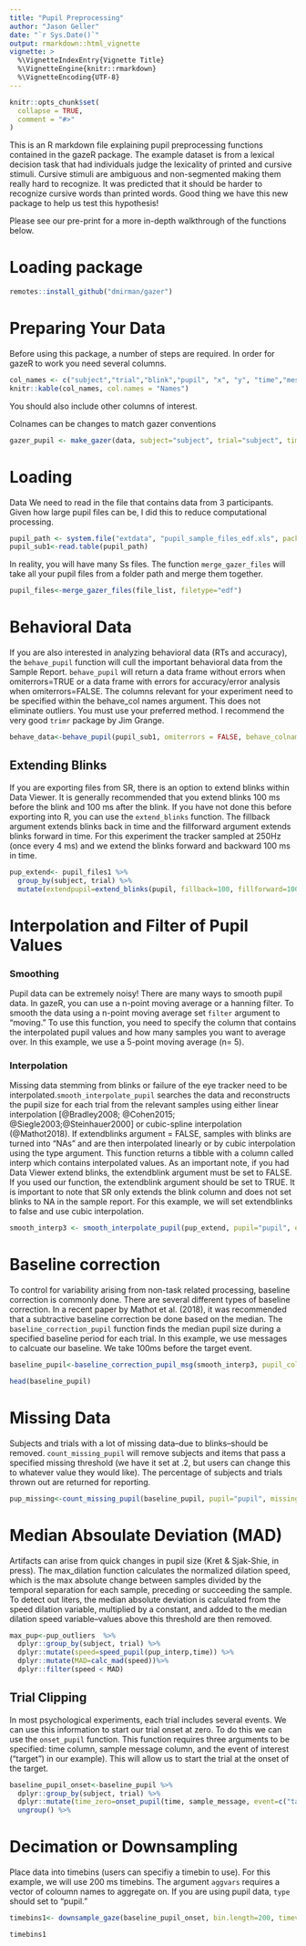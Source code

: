 ```yaml
---
title: "Pupil Preprocessing"
author: "Jason Geller"
date: "`r Sys.Date()`"
output: rmarkdown::html_vignette
vignette: >
  %\VignetteIndexEntry{Vignette Title}
  %\VignetteEngine{knitr::rmarkdown}
  %\VignetteEncoding{UTF-8}
---
```


```r
knitr::opts_chunk$set(
  collapse = TRUE,
  comment = "#>"
)
```


This is an R markdown file explaining pupil preprocessing functions contained in the gazeR package. The example dataset is from a lexical decision task that had individuals judge the lexicality of printed and cursive stimuli. Cursive stimuli are ambiguous and non-segmented making them really hard to recognize. It was predicted that it should be harder to recognize cursive words than printed words. Good thing we have this new package to help us test this hypothesis! 

Please see our pre-print for a more in-depth walkthrough of the functions below.  

# Loading package


```r
remotes::install_github("dmirman/gazer")
```

# Preparing Your Data

Before using this package, a number of steps are required. In order for gazeR to work you need several columns. 


```r
col_names <- c("subject","trial","blink","pupil", "x", "y", "time","message")
knitr::kable(col_names, col.names = "Names")
```

You should also include other columns of interest. 

Colnames can be changes to match gazer conventions 

```r

gazer_pupil <- make_gazer(data, subject="subject", trial="subject", time="time", x="x", y="y", pupil=NULL)
```

# Loading
Data
We need to read in the file that contains data from 3 participants. Given how large pupil files can be, I did this to reduce computational processing. 

```r
pupil_path <- system.file("extdata", "pupil_sample_files_edf.xls", package = "gazer")
pupil_sub1<-read.table(pupil_path)
```

In reality, you will have many Ss files. The function `merge_gazer_files` will take all your pupil files from a folder path and merge them together.

```r
pupil_files<-merge_gazer_files(file_list, filetype="edf")
```

# Behavioral Data

If you are also interested in analyzing behavioral data (RTs and accuracy), the `behave_pupil` function will cull the important behavioral data from the Sample Report. `behave_pupil` will return a data frame without errors when omiterrors=TRUE or a data frame with errors for accuracy/error analysis when omiterrors=FALSE. The columns relevant for your experiment need to be specified within the behave_col names argument. This does not eliminate outliers. You must use your preferred method. I recommend the very good `trimr` package by Jim Grange. 


```r
behave_data<-behave_pupil(pupil_sub1, omiterrors = FALSE, behave_colnames = c("subject","script","alteration", "trial", "target","accuracy","rt", "block", "cb"))

```

## Extending Blinks

If you are exporting files from SR, there is an option to extend blinks within Data Viewer. It is generally recommended that you extend blinks 100 ms before the blink and 100 ms after the blink. If you have not done this before exporting into R, you can use the `extend_blinks` function. The fillback argument extends blinks back in time and the fillforward argument extends blinks forward in time. For this experiment the tracker sampled at 250Hz (once every 4 ms) and we extend the blinks forward and backward 100 ms in time. 

```r
pup_extend<- pupil_files1 %>% 
  group_by(subject, trial) %>% 
  mutate(extendpupil=extend_blinks(pupil, fillback=100, fillforward=100, hz=250))
```

# Interpolation and Filter of Pupil Values

### Smoothing

  Pupil data can be extremely noisy! There are many ways to smooth pupil data. In gazeR, you can use a n-point moving average or a hanning filter. To smooth the data using a n-point moving average set `filter` argument to "moving." To use this function, you need to specify the column that contains the interpolated pupil values and how many samples you want to average over. In this example, we use a 5-point moving average (n= 5). 

### Interpolation

Missing data stemming from blinks or failure of the eye tracker need to be interpolated.`smooth_interpolate_pupil` searches the data and reconstructs the pupil size for each trial from the relevant samples using either linear interpolation [@Bradley2008; @Cohen2015; @Siegle2003;@Steinhauer2000] or cubic-spline interpolation (@Mathot2018). If extendblinks argument = FALSE, samples with blinks are turned into "NAs" and are then interpolated linearly or by cubic interpolation using the type argument. This function returns a tibble with a column called interp which contains interpolated values. As an important note, if you had Data Viewer extend blinks, the extendblink argument must be set to FALSE. If you used our function, the extendblink argument should be set to TRUE. It is important to note that SR only extends the blink column and does not set blinks to NA in the sample report. For this example, we will set extendblinks to false and use cubic interpolation. 


```r
smooth_interp3 <- smooth_interpolate_pupil(pup_extend, pupil="pupil", extendpupil="extendpupil", extendblinks=TRUE, step.first="interp",filter="moving",  maxgap=Inf, type="linear", hz=250, n=5)
```

# Baseline correction

To control for variability arising from non-task related processing, baseline correction is commonly done. There are several different types of baseline correction. In a recent paper by Mathot et al. (2018), it was recommended that a subtractive baseline correction be done based on the median. The `baseline_correction_pupil` function finds the median pupil size during a specified baseline period for each trial. In this example, we use messages to calcuate our baseline. We take 100ms before the target event. 

```r
baseline_pupil<-baseline_correction_pupil_msg(smooth_interp3, pupil_colname='pup_interp', baseline_dur=100, event="target", baseline_method = "sub")

head(baseline_pupil)

```

# Missing Data

Subjects and trials with a lot of missing data--due to blinks--should be removed. `count_missing_pupil` will remove subjects and items that pass a specified missing threshold (we have it set at .2, but users can change this to whatever value they would like). The percentage of subjects and trials thrown out are returned for reporting.

```r

pup_missing<-count_missing_pupil(baseline_pupil, pupil="pupil", missingthresh = .2)

```


# Median Absoulate Deviation (MAD)

Artifacts can arise from quick changes in pupil size (Kret & Sjak-Shie, in press). The max_dilation function calculates the normalized dilation speed, which is the max absolute change between samples divided by the temporal separation for each sample, preceding or succeeding the sample. To detect out liters, the median absolute deviation is calculated from the speed dilation variable, multiplied by a constant, and added to the median dilation speed variable--values above this threshold are then removed.

```r
max_pup<-pup_outliers  %>% 
  dplyr::group_by(subject, trial) %>% 
  dplyr::mutate(speed=speed_pupil(pup_interp,time)) %>%
  dplyr::mutate(MAD=calc_mad(speed))%>%
  dplyr::filter(speed < MAD)

```

##  Trial Clipping

In most psychological experiments, each trial includes several events. We can use this information to start our trial onset at zero.  To do this we can use the `onset_pupil` function. This function requires three arguments to be specified: time column, sample message column, and the event of interest ("target") in our example). This will allow us to start the trial at the onset of the target.  

```r

baseline_pupil_onset<-baseline_pupil %>% 
  dplyr::group_by(subject, trial) %>%  
  dplyr::mutate(time_zero=onset_pupil(time, sample_message, event=c("target"))) %>%
  ungroup() %>% 
```

# Decimation or Downsampling

Place data into timebins (users can specifiy a timebin to use). For this example, we will use 200 ms timebins. The argument `aggvars` requires a vector of coloumn names to aggregate on. If you are using pupil data, `type` should set to "pupil."

```r
timebins1<- downsample_gaze(baseline_pupil_onset, bin.length=200, timevar = "time_zero", aggvars = c("subject", "script", "timebins"), type="pupil")

timebins1

```


